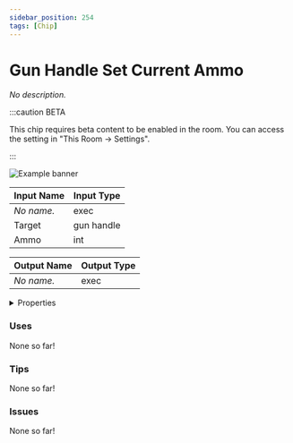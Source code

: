 ```yaml
---
sidebar_position: 254
tags: [Chip]
---
```


# Gun Handle Set Current Ammo

*No description.*

:::caution BETA

This chip requires beta content to be enabled in the room. You can access the setting in "This Room -> Settings".

:::

![Example banner](./assets/75c94e14-2fd9-4097-93c4-ee5b56a27b64.svg)

| Input Name | Input Type |
|-----------|-----------|
| *No name.* | exec |
| Target | gun handle |
| Ammo | int |

| Output Name | Output Type |
|-----------|-----------|
| *No name.* | exec |


<details>
  <summary>Properties</summary>
  <div>
    <div>
    <table>
      <thead>
        <tr>
          <th>Is beta required?</th>
          <th>✅</th>
        </tr>
        <tr>
          <th>Is this chip a trolling risk?</th>
          <th>❌</th>
        </tr>
        <tr>
          <th>Chip UUPD</th>
          <th>._uuid</th>
        </tr>
      </thead>
    </table>
    </div>
  </div>
</details>

### Uses

None so far!

### Tips

None so far!

### Issues

None so far!